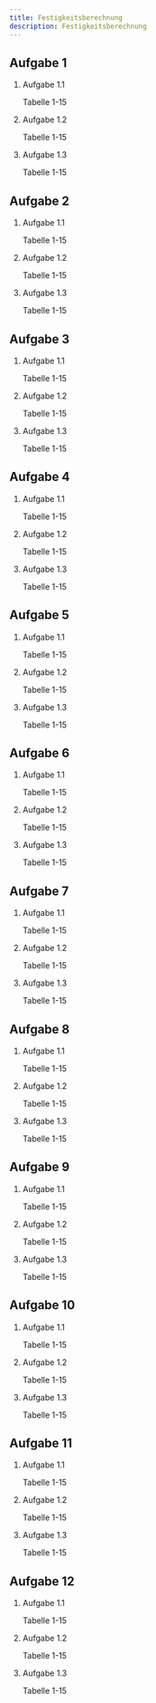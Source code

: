 ```yaml
---
title: Festigkeitsberechnung
description: Festigkeitsberechnung
---
```



## Aufgabe 1

<Aside>
</Aside>

<Steps>

1. Aufgabe 1.1
 
    Tabelle 1-15

2. Aufgabe 1.2

    Tabelle 1-15

3. Aufgabe 1.3

    Tabelle 1-15

</Steps>

## Aufgabe 2

<Aside>
</Aside>

<Steps>

1. Aufgabe 1.1
 
    Tabelle 1-15

2. Aufgabe 1.2

    Tabelle 1-15

3. Aufgabe 1.3

    Tabelle 1-15

</Steps>

## Aufgabe 3

<Aside>
</Aside>

<Steps>

1. Aufgabe 1.1
 
    Tabelle 1-15

2. Aufgabe 1.2

    Tabelle 1-15

3. Aufgabe 1.3

    Tabelle 1-15

</Steps>

## Aufgabe 4

<Aside>
</Aside>

<Steps>

1. Aufgabe 1.1
 
    Tabelle 1-15

2. Aufgabe 1.2

    Tabelle 1-15

3. Aufgabe 1.3

    Tabelle 1-15

</Steps>

## Aufgabe 5

<Aside>
</Aside>

<Steps>

1. Aufgabe 1.1
 
    Tabelle 1-15

2. Aufgabe 1.2

    Tabelle 1-15

3. Aufgabe 1.3

    Tabelle 1-15

</Steps>

## Aufgabe 6

<Aside>
</Aside>

<Steps>

1. Aufgabe 1.1
 
    Tabelle 1-15

2. Aufgabe 1.2

    Tabelle 1-15

3. Aufgabe 1.3

    Tabelle 1-15

</Steps>

## Aufgabe 7

<Aside>
</Aside>

<Steps>

1. Aufgabe 1.1
 
    Tabelle 1-15

2. Aufgabe 1.2

    Tabelle 1-15

3. Aufgabe 1.3

    Tabelle 1-15

</Steps>

## Aufgabe 8

<Aside>
</Aside>

<Steps>

1. Aufgabe 1.1
 
    Tabelle 1-15

2. Aufgabe 1.2

    Tabelle 1-15

3. Aufgabe 1.3

    Tabelle 1-15

</Steps>

## Aufgabe 9

<Aside>
</Aside>

<Steps>

1. Aufgabe 1.1
 
    Tabelle 1-15

2. Aufgabe 1.2

    Tabelle 1-15

3. Aufgabe 1.3

    Tabelle 1-15

</Steps>

## Aufgabe 10

<Aside>
</Aside>

<Steps>

1. Aufgabe 1.1
 
    Tabelle 1-15

2. Aufgabe 1.2

    Tabelle 1-15

3. Aufgabe 1.3

    Tabelle 1-15

</Steps>

## Aufgabe 11

<Aside>
</Aside>

<Steps>

1. Aufgabe 1.1
 
    Tabelle 1-15

2. Aufgabe 1.2

    Tabelle 1-15

3. Aufgabe 1.3

    Tabelle 1-15

</Steps>

## Aufgabe 12

<Aside>
</Aside>

<Steps>

1. Aufgabe 1.1
 
    Tabelle 1-15

2. Aufgabe 1.2

    Tabelle 1-15

3. Aufgabe 1.3

    Tabelle 1-15

</Steps>